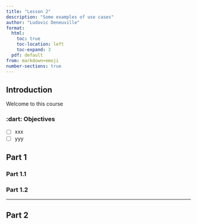 ```yaml
---
title: "Lesson 2"
description: "Some examples of use cases"
author: "Ludovic Deneuville"
format:
  html:
    toc: true
    toc-location: left
    toc-expand: 3
  pdf: default
from: markdown+emoji
number-sections: true
---
```


## Introduction {.unnumbered}

Welcome to this course


### :dart: Objectives {.unnumbered}

- [ ] xxx
- [ ] yyy


## Part 1

### Part 1.1

### Part 1.2

---

## Part 2

